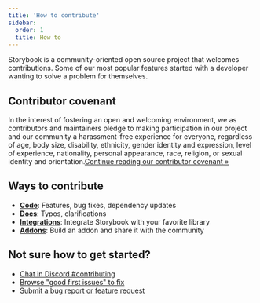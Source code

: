 ```yaml
---
title: 'How to contribute'
sidebar:
  order: 1
  title: How to
---
```


Storybook is a community-oriented open source project that welcomes contributions. Some of our most popular features started with a developer wanting to solve a problem for themselves.

## Contributor covenant

In the interest of fostering an open and welcoming environment, we as contributors and maintainers pledge to making participation in our project and our community a harassment-free experience for everyone, regardless of age, body size, disability, ethnicity, gender identity and expression, level of experience, nationality, personal appearance, race, religion, or sexual identity and orientation.[Continue reading our contributor covenant »](https://github.com/storybookjs/storybook/blob/next/CODE_OF_CONDUCT.md)

## Ways to contribute

* [**Code**](./code.mdx): Features, bug fixes, dependency updates
* [**Docs**](./documentation-updates.mdx): Typos, clarifications
* [**Integrations**](./../api/new-frameworks.mdx): Integrate Storybook with your favorite library
* [**Addons**](./../addons/index.mdx): Build an addon and share it with the community

## Not sure how to get started?

* [Chat in Discord #contributing](https://discord.gg/storybook)
* [Browse "good first issues" to fix](https://github.com/storybookjs/storybook/issues?q=is%3Aissue+is%3Aopen+label%3A%22good+first+issue%22)
* [Submit a bug report or feature request](https://github.com/storybookjs/storybook/issues)
